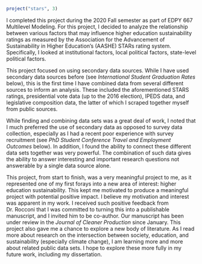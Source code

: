 
```r
project("stars", 3)
```

I completed this project during the 2020 Fall semester as part of EDPY 667 Multilevel Modeling. For this project, I decided to analyze the relationship between various factors that may influence higher education sustainability ratings as measured by the Association for the Advancement of Sustainability in Higher Education's (AASHE) STARs rating system. Specifically, I looked at institutional factors, local political factors, state-level political factors. 

This project focused on using secondary data sources. While I have used secondary data sources before (see *International Student Graduation Rates* below), this is the first time I have combined data from several different sources to inform an analysis. These included the aforementioned STARS ratings, presidential vote data (up to the 2016 election), IPEDS data, and legislative composition data, the latter of which I scraped together myself from public sources. 

While finding and combining data sets was a great deal of work, I noted that I much preferred the use of secondary data as opposed to survey data collection, especially as I had a recent poor experience with survey recruitment (see *PhD Student Conference Travel and Employment Outcomes* below). In addition, I found the ability to connect these different data sets together was very powerful. The combination of such data gives the ability to answer interesting and important research questions not answerable by a single data source alone. 

This project, from start to finish, was a very meaningful project to me, as it represented one of my first forays into a new area of interest: higher education sustainability. This kept me motivated to produce a meaningful project with potential positive impact. I believe my motivation and interest was apparent in my work. I received such positive feedback from Dr. Rocconi that I was committed to turning this into a publishable manuscript, and I invited him to be co-author. Our manuscript has been under review in the *Journal of Cleaner Production* since January. This project also gave me a chance to explore a new body of literature. As I read more about research on the intersection between society, education, and sustainability (especially climate change), I am learning more and more about related public data sets. I hope to explore these more fully in my future work, including my dissertation.

